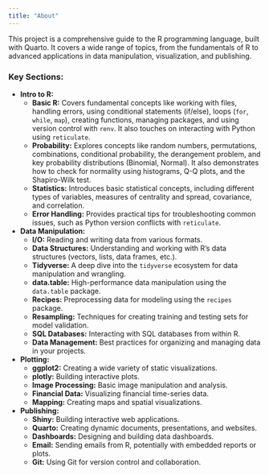 ```yaml
---
title: "About"
---
```


This project is a comprehensive guide to the R programming language, built with Quarto. It covers a wide range of topics, from the fundamentals of R to advanced applications in data manipulation, visualization, and publishing.

### Key Sections:

*   **Intro to R:**
    *   **Basic R:** Covers fundamental concepts like working with files, handling errors, using conditional statements (if/else), loops (`for`, `while`, `map`), creating functions, managing packages, and using version control with `renv`. It also touches on interacting with Python using `reticulate`.
    *   **Probability:** Explores concepts like random numbers, permutations, combinations, conditional probability, the derangement problem, and key probability distributions (Binomial, Normal). It also demonstrates how to check for normality using histograms, Q-Q plots, and the Shapiro-Wilk test.
    *   **Statistics:** Introduces basic statistical concepts, including different types of variables, measures of centrality and spread, covariance, and correlation.
    *   **Error Handling:** Provides practical tips for troubleshooting common issues, such as Python version conflicts with `reticulate`.

*   **Data Manipulation:**
    *   **I/O:** Reading and writing data from various formats.
    *   **Data Structures:** Understanding and working with R's data structures (vectors, lists, data frames, etc.).
    *   **Tidyverse:** A deep dive into the `tidyverse` ecosystem for data manipulation and wrangling.
    *   **data.table:** High-performance data manipulation using the `data.table` package.
    *   **Recipes:** Preprocessing data for modeling using the `recipes` package.
    *   **Resampling:** Techniques for creating training and testing sets for model validation.
    *   **SQL Databases:** Interacting with SQL databases from within R.
    *   **Data Management:** Best practices for organizing and managing data in your projects.

*   **Plotting:**
    *   **ggplot2:** Creating a wide variety of static visualizations.
    *   **plotly:** Building interactive plots.
    *   **Image Processing:** Basic image manipulation and analysis.
    *   **Financial Data:** Visualizing financial time-series data.
    *   **Mapping:** Creating maps and spatial visualizations.

*   **Publishing:**
    *   **Shiny:** Building interactive web applications.
    *   **Quarto:** Creating dynamic documents, presentations, and websites.
    *   **Dashboards:** Designing and building data dashboards.
    *   **Email:** Sending emails from R, potentially with embedded reports or plots.
    *   **Git:** Using Git for version control and collaboration.
